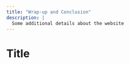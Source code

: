 ```yaml
---
title: "Wrap-up and Conclusion"
description: |
  Some additional details about the website
---
```


# Title {#wrapup}
